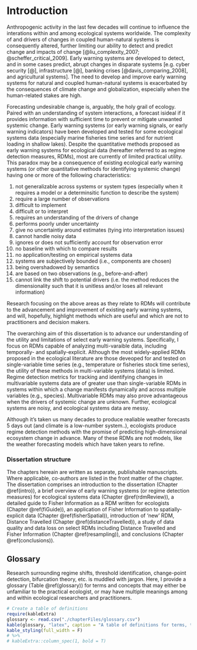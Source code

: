 # Introduction {#intro}

Anthropogenic activity in the last few decades will continue to influence the interations within and among ecological systems worldwide. The complexity of and drivers of changes in coupled human-natural systems is consequently altered, further limiting our ability to detect and predict change and impacts of change [@liu_complexity_2007; @scheffer_critical_2009]. Early warning systems are developed to detect,  and in some cases predict, abrupt changes in disparate systems [e.g. cyber security [@], infrastructure [@], banking crises [@davis_comparing_2008], and agricultural systems]. The need to develop and improve early warning systems for natural and coupled human-natural systems is exacerbated by the consequences of climate change and globalization, especially when the human-related stakes are high. 

Forecasting undesirable change is, arguably, the holy grail of ecology. Paired with an understanding of system interactions, a forecast isideal if it provides information with sufficient time to prevent or mitigate unwanted systemic change. Early warning systems (or early warning signals, or early warning indicators) have been developed and tested for some ecological systems data (especially marine fisheries time series and for nutrient loading in shallow lakes). Despite the quantitative methods proposed as early warning systems for ecological data (hereafter referred to as regime detection measures, RDMs), most are currently of limited practical utility. This paradox may be a consequence of existing ecological early warning systems (or other quantitative methods for identifying systemic change)  having one or more of the following characteristics:

  1. not generalizable across systems or system types (especially when it requires a model or a determinsitic function to describe the system) 
  1. require a large number of observations
  1. difficult to implement
  1. difficult or to interpret 
  1. requires an understanding of the drivers of change
  1. performs poorly under uncertainty
  1. give no uncertaintiy around estimates (tying into interpretation issues)
  1. cannot handle noisy data
  1. ignores or does not sufficiently account for observation error
  1. no baseline with which to compare results
  1. no application/testing on empirical systems data
  1. systems are subjectively bounded (i.e., components are chosen)
  1. being overshadowed by semantics
  1. are based on two observations (e.g., before-and-after)
  1. cannot link the shift to potential drivers (i.e. the method reduces the dimensionality such that it is unitless and/or loses all relevant information)

Research focusing on the above areas as they relate to RDMs will contribute to the advancement and improvement of existing early warning systems, and will, hopefully, highlight methods which are useful and which are not to practitioners and decision makers. 

The overarching aim of this dissertation is to advance our understanding of the utility and limitations of select early warning systems. Specifically, I focus on RDMs capable of analyzing multi-varaible data, including temporally- and spatially-explicit. Although the most widely-applied RDMs proposed in the ecological literature are those deveoped for and tested on single-variable time series (e.g., temperature or fisheries stock time series), the utility of these methods in multi-variable systems (data) is limited. Regime detection metrics for tracking and identifying changes in multivariable systems data are of greater use than single-variable RDMs in systems within which a change manifests dynamically and across multiple variables (e.g., species). Multivariable RDMs may also prove advantageous when the drivers of systemic change are unknown. Further, ecological systems are noisy, and ecological systems data are messy. 

Although it's taken us many decades to produce realiable weather forecasts 5 days out (and climate is a low-number system..), ecologists produce regime detection methods with the promise of predicting high-dimensional ecosystem change in advance. Many of these RDMs are not models, like the weather forecasting models which have taken years to refine. 

### Dissertation structure
The chapters hereain are written as separate, publishable manuscripts. Where applicable, co-authors are listed in the front matter of the chapter. The dissertation comprises an introduction to the dissertation (Chapter \@ref(intro)), a brief overview of early warning systems (or regime detection measures) for ecological systems data (Chapter \@ref(rdmReview)), a detailed guide to Fisher Information as a RDM written for ecologists (Chapter \@ref(fiGuide)), an application of Fisher Information to spatially-explicit data (Chapter \@ref(fisherSpatial)),  introduction of 'new' RDM, Distance Travelled (Chapter \@ref(distanceTravelled)), a study of data quality and data loss on select RDMs including Distance Travelled and Fisher Information (Chapter \@ref(resampling)), and conclusions (Chapter \@ref(conclusions)). 

## Glossary
Research surrounding regime shifts, threshold identification, change-point detection, bifurcation theory, etc. is muddled with jargon. Here, I provide a glossary (Table \@ref(glossary)) for terms and concepts that may either be unfamiliar to the practical ecologist, or may have multiple meanings among and within ecological researchers and practitioners. 

```r
# Create a table of definitions 
require(kableExtra)
glossary <- read.csv("./chapterFiles/glossary.csv")
kable(glossary, "latex", caption = "A table of definitions for terms, theories, and phrases often appearing in ecological regime shift literature.") %>% 
kable_styling(full_width = F) 
# %>%
# kableExtra::column_spec(1, bold = T)
```
